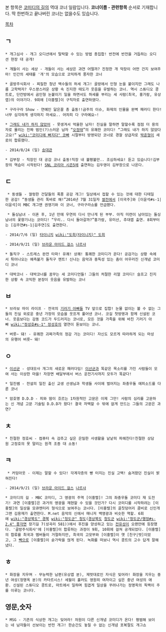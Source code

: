 본 항목은 [[코미디의 길]]의 역대 코너 일람입니다.
'''코너이름 - 관련항목''' 순서로 기재합니다.
딱 한번하고 끝나버린 코너는 없을수도 있습니다.

[[목차]]

== ㄱ ==
 * 개그심사 - 개그 오디션에서 탈락할 수 있는 방법 총집합! 반전에 반전을 거듭하는 오디션 현장 대 공개!

 * 걔들이 사는 세상 - 개들이 사는 세상은 과연 어떨까? 진정한 개 막장이 어떤 건지 보여주마! 인간의 세태를 '개'의 모습으로 코믹하게 풍자한 코너

 * 골방주식회사 - 찌질한 청년 백수들의 허세 개그! 골방에서 인형 눈을 붙이지만 그래도 나름 고학력자? 우스꽝스러운 상황 속 진지한 태도가 웃음을 유발하는 코너. 역시 스튜디오 콩트로, 단칸방에서 곰인형 눈붙이기 일을 하면서도 허세를 부리는 세 사람(최국, 홍가람, 유상엽)의 이야기다. 9회에 [이홍렬]이 구직자로 출연하였다. 

 * 구라구라 Show - 연예인 닮은꼴 총 출동!!금주의 이슈, 화제의 인물을 완벽 패러디 한다!너무 심각하게 생각하지 마세요.. 어차피 다 구라예요~!

 * [[그래도 내가 하지 않았어]] - 못생겨서 억울한 남자! 진실을 말하면 말할수록 점점 더 용의자로 몰리는 진짜 범인(?)스러운 남자 “[[오정태]]”의 유쾌한 코미디! “그래도 내가 하지 않았다고요!” [[wiki:"코미디에 빠지다" 코빠]] 시절부터 방영되던 코너로 경찰 상급자로 [[박준형]]이 새로이 합류했다.

 - 2014/8/24 (일) [[송대관]]

 * 김부장 - 직장인 대 공감 코너 출동!직장 내 불평불만.. 조심하세요! 듣고 있습니다!김부장의 역습이 시작된다! [[새터데이 나잇 라이브 코리아|SNL 코리아 시즌5]]에 출연하는 김두영이 김부장으로 나온다.

== ㄷ ==
  * 동생들 - 껄렁한 건달들의 폭풍 공감 개그! 일상에서 접할 수 있는 것에 대한 디테일한 공감! “동생들 관리 똑바로 해!”2014년 7월 31일자 [[썰전]]에서 [이국주]와 [이윤석#s-1|이윤석]이 MBC 개그맨 권영기와 이 코너, 구라구라쇼를 언급했다.

  * 돌싱남녀 - 이혼 후, 1년 만에 우연히 다시 만나게 된 부부. 아직 미련이 남아있는 돌싱남녀의 꽃향기나는 코미디! “우리.. 다시 돌아갈까?”홍가람, 유미선, 추대엽 출연. 8회부터는 [김주연#s-1|김주연]도 출연한다. 

 - 2014/7/6 (일) [[타이니지]] [[wiki:"도희(타이니지)" 도희]]

 - 2014/9/21 (일) [[브라운 아이드 걸스]] [[나르샤(브라운 아이드 걸스)|나르샤]]

 * 돌직구 - 스트레스 완전 타파! 유쾌! 상쾌! 통쾌한 코미디가 온다! 공감가는 상황 속에서 튀어나오는 예측불가 돌직구 멘트! 신나는 음악과 중독성 있는 춤이 어우러진 신개념 코미디 코너

 * 대박코너 - 대박코너를 꿈꾸는 세 코미디언들! 그들의 처절한 리얼 코미디! 슬프고 진지한 상황 속 코믹한 분장이 웃음을 유발하는 코너

== ㅂ ==
 * 브라보 마이 라이프 - 전국의 [[기러기 아빠]]들 TV 앞으로 집합! 눈물 없이는 볼 수 없는 그들의 진실 외로운 중년 가장의 모습을 웃프게 풀어낸 코너. 코길 첫방영과 함께 신설된 코너. 웃음보다는 감동 코드가 두드러지는 코너로, 모든 것을 가족을 위해 바친 기러기 아빠 [[wiki:"정성호#s-1" 정성호]]의 열연이 돋보이는 코너. 

 * 버릇~ 돼! - 유쾌한 괴짜가족의 정감 가는 코미디! 자신도 모르게 따라하게 되는 마성의 유행어 버릇~ 돼!

== ㅇ ==
 * [[이선균]] - 성대모사 개그의 새로운 패러다임! [[이선균]]과 똑같은 목소리를 가진 사람들이 모여 사는 이상한 마을! 자장면 배달부에서 버스 운전기사까지 모두가 똑같다!

 * 일진쌤 - 전설의 일진 출신 교생 선생님과 학생들 사이에 벌어지는 좌충우돌 에피소드를 다룬 코너

 * 암호명 D.D.D - 피와 땀이 흐르는 1차원적인 고문은 이제 그만! 사람의 심리를 고문하는 신 개념 고문 기술팀 D.D.D가 왔다! 결국 자백할 수 밖에 없게 만드는 그들의 고문은 과연? 

== ㅊ ==
 * 친절한 정호씨 - 컴퓨터 속 감추고 싶은 은밀한 사생활을 낱낱히 파헤친다!친절한 상담원 고정호의 못 말리는 원격 조종 대 소동!

== ㅋ ==
  * 커밍아웃 - 이제는 말할 수 있다! 각계각층의 빵 터지는 진실 고백! 숨겨왔던 진실이 밝혀진다!

 - 2014/9/21 (일) [[브라운 아이드 걸스]] [[나르샤(브라운 아이드 걸스)|나르샤]]

 * 코미디의 길 - MBC 코미디, 그 영광의 주역 [이홍렬]! 그의 좌충우돌 코미디 재 도전기! 과연 [이홍렬]은 과거의 영광을 재현할 수 있을 것인가? 다시 코미디를 시작하려는 [이홍렬]의 일상을 모큐멘터리 형식으로 보여주는 코너다. [이홍렬]의 골칫덩어리 콤비로 신인개그맨 김용재가 출연한다. M.net 음악의 신에서 매니저 백영광과 비슷한 역할. 6회에 [[wiki:"경상북도" 경북]] [[wiki:"청도군" 청도]]([[경상북도]] [[청도군]] [[wiki:"청도군/행정#s-2.4" 풍각면]] 장기길 7(성곡리 581))에서 후진을 양성하고 있는 [[전유성]]이 오랜만에 등장했다. '골방주식회사'에 [이홍렬]이 합류하는 과정이 9회, 10회에 걸쳐 공개되었다. [이홍렬]의 합류를 최국과 멤버들이 거절하지만, 최국의 고모부와 [이홍렬]이 옛 [친구|벗]이었고, 그 [[인맥|빽]]으로 [이홍렬]이 숟가락을 얹게 된다. 녹화를 떠보니 역시 콩트의 고수 답게 잘해냈다.  

== ㅎ ==
 * 화장을 지우며 - 무능력한 남편(유상엽 분), 제멋대로인 자식은 잊어라! 화장을 지우는 중년 여성(정명옥 분)의 카타르시스! 세월이 흘러도 영원히 여자이고 싶은 중년 여성의 애환. 신설된 스튜디오 콩트로, 마트에서 일하며 힘겹게 일상을 꾸려나가는 정명옥의 독백이 주를 이루는 코너다.

== 영문,숫자 ==
 * MSG - 기존의 식상한 개그는 잊어라! 차원이 다른 신개념 코미디가 온다! 평범해 보이는 네 남자들이 선보이는 반전 개그! 한순간도 놓칠 수 없는 신개념 포복절도 개그쇼
